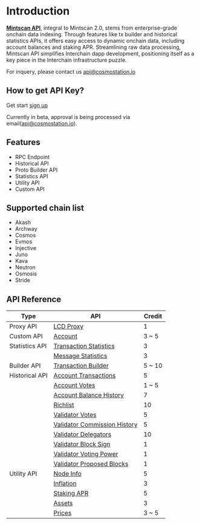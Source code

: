 # Introduction

**[Mintscan API](https://api.mintscan.io)**, integral to Mintscan 2.0, stems from enterprise-grade onchain data indexing. Through features like tx builder and historical statistics APIs, it offers easy access to dynamic onchain data, including account balances and staking APR. Streamlining raw data processing, Mintscan API simplifies Interchain dapp development, positioning itself as a key piece in the Interchain infrastructure puzzle.

For inquery, please contact us api@cosmostation.io

## How to get API Key?

Get start [sign up](https://api.mintscan.io)

Currently in beta, approval is being processed via email(api@cosmostation.io).

## Features

- RPC Endpoint
- Historical API
- Proto Builder API
- Statistics API
- Utility API
- Custom API

## Supported chain list

- Akash
- Archway
- Cosmos
- Evmos
- Injective
- Juno
- Kava
- Neutron
- Osmosis
- Stride

## API Reference

| Type           | API                                                                                         | Credit |
| -------------- | ------------------------------------------------------------------------------------------- | ------ |
| Proxy API      | [LCD Proxy](/apis/reference/proxy/lcd)                                                      | 1      |
| Custom API     | [Account](/apis/reference/custom/account)                                                   | 3 ~ 5  |
| Statistics API | [Transaction Statistics](/apis/reference/statistics/transactions)                           | 3      |
|                | [Message Statistics](/apis/reference/statistics/messages)                                   | 3      |
| Builder API    | [Transaction Builder](/apis/reference/builder/tx-builder/build)                             | 5 ~ 10 |
| Historical API | [Account Transactions](/apis/reference/historical/account/account-transactions)             | 5      |
|                | [Account Votes](/apis/reference/historical/account/account-votes)                           | 1 ~ 5  |
|                | [Account Balance History](/apis/reference/historical/account/account-balances)              | 7      |
|                | [Richlist](/apis/reference/historical/account/account-richlist)                             | 10     |
|                | [Validator Votes](/apis/reference/historical/validator/validator-votes)                     | 5      |
|                | [Validator Commission History](/apis/reference/historical/validator/validator-commissions)  | 5      |
|                | [Validator Delegators](/apis/reference/historical/validator/validator-delegators)           | 10     |
|                | [Validator Block Sign](/apis/reference/historical/validator/validator-block-sign)           | 1      |
|                | [Validator Voting Power](/apis/reference/historical/validator/validator-power-events)       | 1      |
|                | [Validator Proposed Blocks](/apis/reference/historical/validator/validator-proposed-blocks) | 1      |
| Utility API    | [Node Info](/apis/reference/utilities/node-info)                                            | 5      |
|                | [Inflation](/apis/reference/utilities/inflation)                                            | 3      |
|                | [Staking APR](/apis/reference/utilities/staking-apr)                                        | 5      |
|                | [Assets](/apis/reference/utilities/assets)                                                  | 3      |
|                | [Prices](/apis/reference/utilities/prices)                                                  | 3 ~ 5  |
